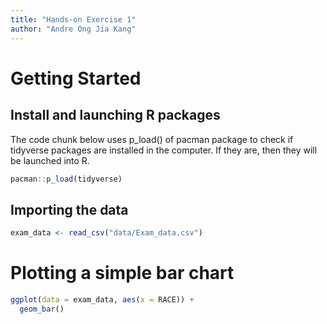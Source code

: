 ```yaml
---
title: "Hands-on Exercise 1"
author: "Andre Ong Jia Kang"
---
```


# Getting Started

## Install and launching R packages

The code chunk below uses p_load() of pacman package to check if tidyverse packages are installed in the computer. If they are, then they will be launched into R.

```r
pacman::p_load(tidyverse)
```

## Importing the data

```r
exam_data <- read_csv("data/Exam_data.csv")

```

# Plotting a simple bar chart

```r
ggplot(data = exam_data, aes(x = RACE)) +
  geom_bar()
```
